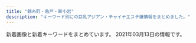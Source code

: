 ```yaml
---
title: "錦糸町・亀戸・新小岩"
description: "キーワード別にの巨乳アジアン・チャイナエステ嬢情報をまとめました。"
---
```


新着画像と新着キーワードをまとめています。
2021年03月13日の情報です。

<DmmAffiliateIns />
<KeywordTable
  shops={
    [
    {
        "station": "JR\u5c0f\u5ca9\u99c5\u5357\u53e3",
        "name": "Angel\u2019s Smile",
        "keywords": {},
        "img_links": [
            "http://www.hu-wa.work/staff/ayumi.jpg",
            "http://www.hu-wa.work/images/news.png",
            "http://www.hu-wa.work/images/staff_t.jpg",
            "http://www.hu-wa.work/images/ta.jpg",
            "http://www.hu-wa.work/images/sys.png",
            "http://www.hu-wa.work/images/2.png",
            "http://www.hu-wa.work/images/tel.jpg",
            "http://www.hu-wa.work/images/int2.png",
            "http://www.hu-wa.work/images/s1.png",
            "http://www.hu-wa.work/img/maya1.jpg",
            "http://www.hu-wa.work/img/miki1.jpg",
            "http://www.hu-wa.work/img/mimi2.jpg",
            "http://www.hu-wa.work/images/7.png",
            "http://www.hu-wa.work/images/4.png",
            "http://www.hu-wa.work/images/int1.png",
            "http://www.hu-wa.work/images/8.png",
            "http://www.hu-wa.work/img/yuna1.jpg",
            "http://www.hu-wa.work/staff/yuna.jpg",
            "http://www.hu-wa.work/img/natu1.jpg",
            "http://www.hu-wa.work/img/mimi1.jpg",
            "http://www.hu-wa.work/images/3.png",
            "http://www.hu-wa.work/images/head.jpg",
            "http://www.hu-wa.work/img/kaori1.jpg",
            "http://www.hu-wa.work/images/6.png",
            "http://www.hu-wa.work/img/ayumi1.jpg",
            "http://www.hu-wa.work/img/natu2.jpg",
            "http://www.hu-wa.work/staff/mimi.jpg",
            "http://www.hu-wa.work/staff/miki.jpg",
            "http://www.hu-wa.work/images/interior_t.jpg",
            "http://www.hu-wa.work/staff/kaori.jpg",
            "http://www.hu-wa.work/staff/natu.jpg",
            "http://www.hu-wa.work/staff/maya.jpg",
            "http://www.hu-wa.work/images/5.png"
        ],
        "url": "http://www.hu-wa.work/"
    },
    {
        "url": "https://doraimon.tyo.cm/",
        "img_links": [
            "https://doraimon.tyo.cm/images/top.jpg",
            "https://doraimon.tyo.cm/images/s_face.jpg",
            "https://doraimon.tyo.cm/images/s_news.jpg",
            "https://doraimon.tyo.cm/photos/sites/32/2021/03/2021031206553637.jpg",
            "https://doraimon.tyo.cm/photos/sites/32/2021/03/202103120651532.jpg",
            "https://doraimon.tyo.cm/photos/sites/32/2021/03/2021030207305994.jpg",
            "https://doraimon.tyo.cm/photos/sites/32/2021/03/2021031206564537.jpg",
            "https://doraimon.tyo.cm/photos/sites/32/2021/03/2021030207304862.jpg",
            "https://doraimon.tyo.cm/photos/sites/32/2021/03/2021030207304993.jpg",
            "https://doraimon.tyo.cm/images/link.jpg",
            "https://doraimon.tyo.cm/images/mobile.jpg",
            "https://doraimon.tyo.cm/images/staff_line.jpg",
            "https://doraimon.tyo.cm/photos/sites/32/2021/03/2021030207310114.jpg"
        ],
        "keywords": {
            "85": 3,
            "83": 1,
            "82": 1,
            "86": 2,
            "D": 7
        },
        "station": "JR\u4e80\u6238\u99c5\u5317\u53e3",
        "name": "\u30c9\u30e9\u3048\u3082\u3093"
    },
    {
        "keywords": {
            "D": 4,
            "84": 2,
            "H": 2,
            "86": 2,
            "85": 4,
            "89": 6,
            "C": 12,
            "98": 2
        },
        "station": "JR\u65b0\u5c0f\u5ca9\u99c5\u5357\u53e3",
        "img_links": [
            "http://www.o-miyabi.com/images/index_18.jpg",
            "http://www.o-miyabi.com/s/images/iphone.png",
            "http://www.o-miyabi.com/s/uploads/07.jpg",
            "http://www.o-miyabi.com/s/image/nav_hotel.png",
            "http://www.o-miyabi.com/images/upload/thumb/301c9a35b11a384f.jpg",
            "http://www.o-miyabi.com/s/images/slider/3.jpg",
            "http://www.o-miyabi.com/s/images/pc.png",
            "http://www.o-miyabi.com/images/index_03.jpg",
            "http://www.o-miyabi.com/s/images/slider/prev.png",
            "http://www.o-miyabi.com/s/images/top_2.jpg",
            "http://www.o-miyabi.com/s/images/t2.jpg",
            "http://www.o-miyabi.com/images/upload/thumb/0981f77ac0a1e07f.jpg",
            "http://www.o-miyabi.com/s/image/nav_topics.png",
            "http://www.o-miyabi.com/s/images/slider/1.jpg",
            "http://www.o-miyabi.com/s/uploads/01.jpg",
            "http://www.o-miyabi.com/s/images/slider/2.jpg",
            "http://www.o-miyabi.com/images/index_19.jpg",
            "http://www.o-miyabi.com/images/upload/thumb/e12bb065f2380463.jpg",
            "http://www.o-miyabi.com/s/images/service_01.png",
            "http://www.o-miyabi.com/images/index_10.jpg",
            "http://www.o-miyabi.com/girl/01.jpg",
            "http://www.o-miyabi.com/images/index_02.jpg",
            "http://www.o-miyabi.com/images/info.jpg",
            "http://www.o-miyabi.com/images/rec.jpg",
            "http://www.o-miyabi.com/s/images/service_03.png",
            "http://www.o-miyabi.com/images/index_05.jpg",
            "http://www.o-miyabi.com/images/index_16.jpg",
            "http://www.o-miyabi.com/images/upload/thumb/db15ea2226867103.jpg",
            "http://www.o-miyabi.com/images/index_09.jpg",
            "http://www.o-miyabi.com/images/index_07.jpg",
            "http://www.o-miyabi.com/images/upload/thumb/6fceb6aef71115ac.jpg",
            "http://www.o-miyabi.com/s/images/service_07.png",
            "http://www.o-miyabi.com/s/images/t1.jpg",
            "http://www.o-miyabi.com/images/index_04.jpg",
            "http://www.o-miyabi.com/s/uploads/06.jpg",
            "http://www.o-miyabi.com/s/uploads/04.jpg",
            "http://www.o-miyabi.com/s/image/nav_manga.png",
            "http://www.o-miyabi.com/images/staff_09.jpg",
            "http://www.o-miyabi.com/images/index_06.jpg",
            "http://www.o-miyabi.com/images/index_14.jpg",
            "http://www.o-miyabi.com/s/images/slider/next.png",
            "http://www.o-miyabi.com/s/images/t3.jpg",
            "http://www.o-miyabi.com/s/uploads/03.jpg",
            "http://www.o-miyabi.com/images/upload/thumb/72ffa1fb925d394b.jpg",
            "http://www.o-miyabi.com/images/index_13.jpg",
            "http://www.o-miyabi.com/images/upload/thumb/57af63e7ff71466b.jpg",
            "http://www.o-miyabi.com/s/image/nav_sys.png",
            "http://www.o-miyabi.com/images/upload/thumb/1a8371be7358f1df.jpg",
            "http://www.o-miyabi.com/images/info_02.jpg",
            "http://www.o-miyabi.com/images/info_09.jpg",
            "http://www.o-miyabi.com/images/upload/thumb/7713de024ddc43e7.jpg",
            "http://www.o-miyabi.com/s/images/okubokomachi.jpg",
            "http://www.o-miyabi.com/s/image/nav_top.png",
            "http://www.o-miyabi.com/s/uploads/08.jpg",
            "http://www.o-miyabi.com/images/rec_09.jpg",
            "http://www.o-miyabi.com/images/upload/thumb/0dc07af1006255fa.jpg",
            "http://www.o-miyabi.com/s/uploads/02.jpg",
            "http://www.o-miyabi.com/s/images/tel.png",
            "http://www.o-miyabi.com/images/index_01.jpg",
            "http://www.o-miyabi.com/images/upload/thumb/51d074f8f9cdb905.jpg",
            "http://www.o-miyabi.com/images/upload/thumb/928147996b3538a2.jpg",
            "http://www.o-miyabi.com/images/upload/thumb/6d7987cae648e809.jpg",
            "http://www.o-miyabi.com/s/image/nav_cast.png",
            "http://www.o-miyabi.com/images/movie_09.jpg",
            "http://www.o-miyabi.com/images/upload/thumb/04d21d82d11bc049.jpg"
        ],
        "url": "http://www.o-miyabi.com/",
        "name": "\u96c5\u82b3"
    },
    {
        "station": "JR\u9326\u7cf8\u753a\u99c5\u5317\u53e3",
        "keywords": {
            "C": 7
        },
        "img_links": [
            "http://kinshicho-es.xyz/images/g5.jpg",
            "http://kinshicho-es.xyz/images/r1.jpg",
            "http://kinshicho-es.xyz/images/news-tit1.jpg",
            "http://kinshicho-es.xyz/images/r3.jpg",
            "http://kinshicho-es.xyz/images/g0.jpg",
            "http://kinshicho-es.xyz/images/b1.jpg",
            "http://kinshicho-es.xyz/images/r2.jpg",
            "http://kinshicho-es.xyz/images/g2.jpg",
            "http://kinshicho-es.xyz/images/left1_2_02.jpg",
            "http://kinshicho-es.xyz/images/kanban.jpg",
            "http://kinshicho-es.xyz/images/g3.jpg",
            "http://kinshicho-es.xyz/images/b2.jpg",
            "http://kinshicho-es.xyz/images/g41.jpg",
            "http://kinshicho-es.xyz/images/r4.jpg",
            "http://kinshicho-es.xyz/images/top1.jpg",
            "http://kinshicho-es.xyz/images/top.jpg"
        ],
        "name": "\u30b9\u30c1\u30e5\u30ef\u306e\u30b9\u30de\u30a4\u30eb",
        "url": "http://kinshicho-es.xyz/"
    },
    {
        "station": "JR\u65b0\u5c0f\u5ca9\u99c5\u5357\u53e3",
        "url": "http://www.himawari-shinkoiwa.com/",
        "img_links": [
            "http://www.himawari-shinkoiwa.com/img/ttl_move.png",
            "http://www.himawari-shinkoiwa.com/images/slider/3.jpg",
            "http://www.himawari-shinkoiwa.com/img/goback.jpg",
            "http://www.himawari-shinkoiwa.com/img/ttl_news.png",
            "http://www.himawari-shinkoiwa.com/files/002.jpg",
            "http://www.himawari-shinkoiwa.com/images/slider/1.jpg",
            "http://www.himawari-shinkoiwa.com/img/btn_side_mobile.jpg",
            "http://www.himawari-shinkoiwa.com/files/001-02.jpg",
            "http://www.himawari-shinkoiwa.com/img/tel.png",
            "http://www.himawari-shinkoiwa.com/files/001.jpg",
            "http://www.himawari-shinkoiwa.com/img/move.jpg",
            "http://www.himawari-shinkoiwa.com/files/002-02.jpg",
            "http://www.himawari-shinkoiwa.com/files/003-02.jpg",
            "http://www.himawari-shinkoiwa.com/images/slider/2.jpg",
            "http://www.himawari-shinkoiwa.com/files/003.jpg",
            "http://www.himawari-shinkoiwa.com/images/line.png",
            "http://www.himawari-shinkoiwa.com/img/pickup.jpg",
            "http://www.himawari-shinkoiwa.com/img/btn_blog.png",
            "http://www.himawari-shinkoiwa.com/img/ttl_info.png"
        ],
        "name": "\u3072\u307e\u308f\u308a",
        "keywords": {
            "E": 2,
            "87": 4,
            "D": 4,
            "86": 2,
            "C": 11
        }
    },
    {
        "url": "http://nanaesute.pw/",
        "station": "JR\u9326\u7cf8\u753a\u99c5",
        "keywords": {
            "C": 7
        },
        "name": "\u306a\u306a",
        "img_links": [
            "http://nanaesute.pw/images/flash1.jpg",
            "http://nanaesute.pw/images/top.png",
            "http://nanaesute.pw/images/flash.jpg",
            "http://nanaesute.pw/images/g3.jpg",
            "http://nanaesute.pw/images/g1.jpg",
            "http://nanaesute.pw/images/top_bn2.jpg",
            "http://nanaesute.pw/images/side3.png",
            "http://nanaesute.pw/images/top_bn1.jpg"
        ]
    },
    {
        "name": "\u68ee",
        "station": "JR\u65b0\u5c0f\u5ca9\u99c5\u5317\u53e3",
        "url": "http://mori.me-es.com/",
        "img_links": [
            "http://mori.me-es.com/images/index_28.jpg",
            "http://mori.me-es.com/images/index_21.jpg",
            "http://mori.me-es.com/images/index_19.jpg",
            "http://mori.me-es.com/images/index_20.jpg",
            "http://mori.me-es.com/images/info.jpg",
            "http://mori.me-es.com/images/rec.jpg",
            "http://mori.me-es.com/girls/02.jpg",
            "http://mori.me-es.com/images/index_02.jpg",
            "http://mori.me-es.com/girls/08a.jpg",
            "http://mori.me-es.com/images/rec_15.jpg",
            "http://mori.me-es.com/images/info_15.jpg",
            "http://mori.me-es.com/images/index_16.jpg",
            "http://mori.me-es.com/images/sub_28.jpg",
            "http://mori.me-es.com/girls/08.jpg",
            "http://mori.me-es.com/girls/06.jpg",
            "http://mori.me-es.com/images/index_01.jpg",
            "http://mori.me-es.com/images/index_18.jpg",
            "http://mori.me-es.com/girls/04a.jpg",
            "http://mori.me-es.com/girls/04.jpg",
            "http://mori.me-es.com/images/index_24.jpg",
            "http://mori.me-es.com/images/index_10.jpg",
            "http://mori.me-es.com/images/index_26.jpg",
            "http://mori.me-es.com/girls/07.jpg",
            "http://mori.me-es.com/images/index_12.jpg",
            "http://mori.me-es.com/girls/00.jpg",
            "http://mori.me-es.com/images/index_25.jpg",
            "http://mori.me-es.com/images/index_05.jpg",
            "http://mori.me-es.com/images/index_08.jpg",
            "http://mori.me-es.com/images/index_30.jpg",
            "http://mori.me-es.com/images/index_06.jpg",
            "http://mori.me-es.com/images/index_13.jpg",
            "http://mori.me-es.com/images/staff_15.jpg",
            "http://mori.me-es.com/girls/05.jpg",
            "http://mori.me-es.com/images/index_17.jpg",
            "http://mori.me-es.com/girls/03.jpg",
            "http://mori.me-es.com/images/index_09.jpg",
            "http://mori.me-es.com/images/index_03.jpg",
            "http://mori.me-es.com/images/index_29.jpg",
            "http://mori.me-es.com/images/index_07.jpg",
            "http://mori.me-es.com/images/index_15.jpg",
            "http://mori.me-es.com/images/index_22.jpg",
            "http://mori.me-es.com/images/index_04.jpg",
            "http://mori.me-es.com/girls/01.jpg",
            "http://mori.me-es.com/images/index_27.jpg"
        ],
        "keywords": {
            "85": 3,
            "90": 1,
            "86": 3,
            "87": 1,
            "C": 7,
            "88": 1
        }
    },
    {
        "station": "JR\u9326\u7cf8\u753a\u5357\u53e3",
        "keywords": {
            "C": 22
        },
        "url": "http://harunohana.jpest.net/",
        "img_links": [
            "http://harunohana.jpest.net/uploads//sites/38/elementor/thumbs/g4-p3mbec1gp2hjuwwbjw36y43rzgwycta8xnrv7ujz68.jpg",
            "http://harunohana.jpest.net/uploads//sites/38/2021/02/mobile.jpg",
            "http://harunohana.jpest.net/uploads//sites/38/elementor/thumbs/c3-p3a4c1sf6l483iry9r6rlk4mpn8la6sbxgemvolfd4.jpg",
            "http://harunohana.jpest.net/uploads//sites/38/2021/02/c6.jpg",
            "http://harunohana.jpest.net/uploads//sites/38/2021/02/c1.jpg",
            "http://harunohana.jpest.net/uploads//sites/38/2021/02/staff-tit.png",
            "http://harunohana.jpest.net/uploads//sites/38/elementor/thumbs/g3-p3mbdh0sfjb37s5dl0oi5txkdr5uasv3te8udptyvk.jpg",
            "http://harunohana.jpest.net/uploads//sites/38/2021/02/info-tit.png",
            "http://harunohana.jpest.net/uploads//sites/38/2021/03/g3.jpg",
            "http://harunohana.jpest.net/uploads//sites/38/2021/02/top-3.png",
            "http://harunohana.jpest.net/uploads//sites/38/2021/02/mobile-tit.png",
            "http://harunohana.jpest.net/uploads//sites/38/2021/02/c3.jpg",
            "http://harunohana.jpest.net/uploads//sites/38/2021/02/c4.jpg",
            "http://harunohana.jpest.net/uploads//sites/38/elementor/thumbs/c5-p3a4c3o3k96sqqp7ys00qjnjwezbpkzslpplu8in0o.jpg",
            "http://harunohana.jpest.net/uploads//sites/38/2021/02/c2.jpg",
            "http://harunohana.jpest.net/uploads//sites/38/2021/02/tel_staff.png",
            "http://harunohana.jpest.net/uploads//sites/38/2021/02/tel_top.png",
            "http://harunohana.jpest.net/uploads//sites/38/2021/03/1.jpg",
            "http://harunohana.jpest.net/uploads//sites/38/2021/02/tel_info.png",
            "http://harunohana.jpest.net/uploads//sites/38/elementor/thumbs/g2-p3mbcgd30zwwmzmmj2u1yl6l7q6iyltkocswnxcbm8.jpg",
            "http://harunohana.jpest.net/uploads//sites/38/elementor/thumbs/c2-p3a4by12f8z2t2xevpk9bl2sc3r4fedekxsoykr020.jpg",
            "http://harunohana.jpest.net/uploads//sites/38/2021/03/g1.jpg",
            "http://harunohana.jpest.net/uploads//sites/38/2021/02/tel_pickup.png",
            "http://harunohana.jpest.net/uploads//sites/38/2021/02/news-tit.png",
            "http://harunohana.jpest.net/uploads//sites/38/2021/02/ditiao-1.png",
            "http://harunohana.jpest.net/uploads//sites/38/2021/02/xian.jpg",
            "http://harunohana.jpest.net/uploads//sites/38/2021/02/c5.jpg",
            "http://harunohana.jpest.net/uploads//sites/38/2021/03/g2.jpg",
            "http://harunohana.jpest.net/uploads//sites/38/elementor/thumbs/g1-p3mbbo5xbyuayorl3qn8vsare61ijopmkh8c9mi4sw.jpg",
            "http://harunohana.jpest.net/uploads//sites/38/elementor/thumbs/c1-p3a4bw5e1kwi5v056or06ljv5c0e005xwohq00tseg.jpg",
            "http://harunohana.jpest.net/uploads//sites/38/2021/02/pick-tit.png"
        ],
        "name": "\u6625\u306e\u82b1"
    },
    {
        "url": "http://yousei.xyz/",
        "keywords": {},
        "name": "Remoon",
        "station": "JR\u4e80\u6238\u99c5\u6771\u53e3",
        "img_links": [
            "http://yousei.xyz/images/r2.jpg",
            "http://yousei.xyz/images/r4.jpg",
            "http://yousei.xyz/images/top.png",
            "http://yousei.xyz/images/g1.jpg",
            "http://yousei.xyz/images/g6.jpg",
            "http://yousei.xyz/images/r1.jpg",
            "http://yousei.xyz/images/mob.png",
            "http://yousei.xyz/images/g4.jpg",
            "http://yousei.xyz/images/g2.jpg",
            "http://yousei.xyz/images/r3.jpg",
            "http://yousei.xyz/images/mobile.jpg",
            "http://yousei.xyz/images/g5.jpg",
            "http://yousei.xyz/images/g3.jpg",
            "http://yousei.xyz/images/recuit.jpg"
        ]
    },
    {
        "keywords": {},
        "station": "JR\u9326\u7cf8\u753a\u99c5\u5357\u53e3",
        "url": "http://www.es-raku.link/",
        "img_links": [
            "http://www.es-raku.link/images/int1.png",
            "http://www.es-raku.link/staff/riri.jpg",
            "http://www.es-raku.link/img/kaori1.jpg",
            "http://www.es-raku.link/staff/ayaka.jpg",
            "http://www.es-raku.link/images/9.jpg",
            "http://www.es-raku.link/images/mobile.jpg",
            "http://www.es-raku.link/images/r1.jpg",
            "http://www.es-raku.link/staff/kaori.jpg",
            "http://www.es-raku.link/images/interior_t.png",
            "http://www.es-raku.link/images/2.jpg",
            "http://www.es-raku.link/images/7.jpg",
            "http://www.es-raku.link/images/tel.jpg",
            "http://www.es-raku.link/img/riri1.jpg",
            "http://www.es-raku.link/images/r2.jpg",
            "http://www.es-raku.link/images/int2.png",
            "http://www.es-raku.link/staff/lucky.jpg",
            "http://www.es-raku.link/img/yuki1.jpg",
            "http://www.es-raku.link/img/lucky1.jpg",
            "http://www.es-raku.link/staff/yuki.jpg",
            "http://www.es-raku.link/images/sys1.jpg",
            "http://www.es-raku.link/img/ayaka1.jpg",
            "http://www.es-raku.link/images/head.png",
            "http://www.es-raku.link/images/line.png",
            "http://www.es-raku.link/images/menu/interior.png",
            "http://www.es-raku.link/images/1.jpg",
            "http://www.es-raku.link/staff/ruru.jpg",
            "http://www.es-raku.link/img/mai1.jpg",
            "http://www.es-raku.link/images/list.jpg",
            "http://www.es-raku.link/images/3.jpg",
            "http://www.es-raku.link/images/8.jpg",
            "http://www.es-raku.link/staff/mai.jpg",
            "http://www.es-raku.link/images/6.jpg",
            "http://www.es-raku.link/images/menu/top.png",
            "http://www.es-raku.link/img/ruru1.jpg",
            "http://www.es-raku.link/images/rtel.jpg",
            "http://www.es-raku.link/images/menu/staff.png",
            "http://www.es-raku.link/images/staff_t.png",
            "http://www.es-raku.link/images/news.jpg"
        ],
        "name": "Lucky\uff5e\u30e9\u30c3\u30ad\u30fc\uff5e"
    },
    {
        "keywords": {
            "\u30bb\u30af\u30b7\u30fc": 2
        },
        "img_links": [
            "https://iyashinoizumi.com/wp-content/uploads/9B89E764-B754-425D-A9AC-BB5566FA6AC4-270x300.jpeg",
            "https://iyashinoizumi.com/wp-content/uploads/5AA02D30-2C43-42C1-BE02-48E5A5C27E91-226x300.jpeg",
            "https://iyashinoizumi.com/wp-content/uploads/0731EF09-7405-4B36-8468-B17A307EB894-e1579436226478.jpeg",
            "https://iyashinoizumi.com/wp-content/uploads/0731EF09-7405-4B36-8468-B17A307EB894.jpeg",
            "https://iyashinoizumi.com/wp-content/uploads/7208DC4D-6E47-49CE-B1C0-3607E54E114B-210x300.jpeg",
            "https://iyashinoizumi.com/wp-content/uploads/rin.jpg",
            "https://iyashinoizumi.com/wp-content/uploads/0731EF09-7405-4B36-8468-B17A307EB894-197x300.jpeg",
            "https://iyashinoizumi.com/wp-content/uploads/7208DC4D-6E47-49CE-B1C0-3607E54E114B.jpeg",
            "https://iyashinoizumi.com/wp-content/uploads/2019/06/50CD669B-0FFA-4734-B898-EB3D53E95C21.jpeg",
            "https://iyashinoizumi.com/wp-content/uploads/2019/06/5293C707-270F-4802-8168-1493DA07DDAE.jpeg",
            "https://iyashinoizumi.com/wp-content/uploads/2019/06/momoko1.jpg",
            "https://iyashinoizumi.com/wp-content/uploads/2019/06/43D6BE9C-43F6-45C2-95E5-E775CE725D67.jpeg",
            "https://iyashinoizumi.com/wp-content/uploads/hiruwari.png",
            "https://iyashinoizumi.com/wp-content/uploads/2019/06/2DD3549C-F937-441D-B0E3-E26520ACFABD-e1559410733851.jpeg",
            "https://iyashinoizumi.com/wp-content/uploads/2019/06/001.jpg",
            "https://iyashinoizumi.com/wp-content/uploads/5AA02D30-2C43-42C1-BE02-48E5A5C27E91.jpeg",
            "https://iyashinoizumi.com/wp-content/uploads/9B89E764-B754-425D-A9AC-BB5566FA6AC4.jpeg"
        ],
        "name": "\u7652\u3057\u306e\u6cc9",
        "station": "JR\u9326\u7cf8\u753a\u99c5\u5317\u53e3",
        "url": "https://iyashinoizumi.com/"
    },
    {
        "name": "\u3042\u3044\u3053",
        "keywords": {
            "D": 3,
            "86": 3
        },
        "station": "JR\u5c0f\u5ca9\u99c5",
        "img_links": [
            "http://www.aierwtbn.xyz/picture/top.png",
            "http://www.aierwtbn.xyz/picture/end.png",
            "http://www.aierwtbn.xyz/uploads/210223/1-210223145KR53.jpg",
            "http://www.aierwtbn.xyz/picture/r2.jpg",
            "http://www.aierwtbn.xyz/picture/bj2.jpg",
            "http://www.aierwtbn.xyz/picture/r3.jpg",
            "http://www.aierwtbn.xyz/uploads/210223/1-210223145H63H.jpg",
            "http://www.aierwtbn.xyz/picture/r1.jpg",
            "http://www.aierwtbn.xyz/uploads/210223/1-210223145F5H5.jpg",
            "http://www.aierwtbn.xyz/picture/pick.png",
            "http://www.aierwtbn.xyz/picture/news.png",
            "http://www.aierwtbn.xyz/uploads/210223/1-210223145K0W7.jpg",
            "http://www.aierwtbn.xyz/picture/s_staff.jpg",
            "http://www.aierwtbn.xyz/picture/r5.jpg",
            "http://www.aierwtbn.xyz/uploads/210223/1-210223145I5F4.jpg",
            "http://www.aierwtbn.xyz/picture/face.png",
            "http://www.aierwtbn.xyz/picture/r4.jpg",
            "http://www.aierwtbn.xyz/uploads/210223/1-210223145G3595.jpg"
        ],
        "url": "http://www.aierwtbn.xyz/"
    },
    {
        "station": "JR\u5c0f\u5ca9\u99c5\u5357\u53e3",
        "name": "\u308a\u308a",
        "keywords": {
            "D": 3,
            "C": 1,
            "85": 2
        },
        "img_links": [
            "http://iyasi-heal.com/js/sliderLine/slide_prev.png",
            "http://iyasi-heal.com/staffPhoto/s20190815113117.jpg",
            "http://iyasi-heal.com/staffPhoto/b20200909152230.jpg",
            "http://iyasi-heal.com/staffPhoto/b20190815113117.jpg",
            "http://iyasi-heal.com/images/gallery1.png",
            "http://iyasi-heal.com/staffPhoto/b20210312220248.jpg",
            "http://iyasi-heal.com/staffPhoto/s20200606151247.jpg",
            "http://iyasi-heal.com/js/sliderLine/slide_next.png",
            "http://iyasi-heal.com/images/mobile.jpg",
            "http://iyasi-heal.com/staffPhoto/s20210312220248.jpg",
            "http://iyasi-heal.com/staffPhoto/s20200606151251.jpg",
            "http://iyasi-heal.com/staffPhoto/s20191114093407.jpg",
            "http://iyasi-heal.com/images/slider1/03.jpg",
            "http://iyasi-heal.com/staffPhoto/s20200606151240.jpg",
            "http://iyasi-heal.com/images/slider1/01.jpg",
            "http://iyasi-heal.com/staffPhoto/b20191114093407.jpg",
            "http://iyasi-heal.com/images/returnBtn.png",
            "http://iyasi-heal.com/staffPhoto/b20200606151240.jpg",
            "http://iyasi-heal.com/staffPhoto/s20200909152230.jpg",
            "http://iyasi-heal.com/staffPhoto/b20190815113058.jpg",
            "http://iyasi-heal.com/images/slider1/02.jpg",
            "http://iyasi-heal.com/staffPhoto/s20190815113058.jpg"
        ],
        "url": "http://iyasi-heal.com/"
    },
    {
        "url": "http://cherry-esthe.com/",
        "keywords": {},
        "station": "JR\u9326\u7cf8\u753a\u99c5\u5357\u53e3",
        "name": "Cherry",
        "img_links": [
            "http://dccompanyqoo10.cafe24.com/tiffany/images/top/store_bg.png",
            "http://dccompanyqoo10.cafe24.com/tiffany/images/common/header.png",
            "http://dccompanyqoo10.cafe24.com/tiffany/images/store/store.png"
        ]
    },
    {
        "station": "JR\u65b0\u5c0f\u5ca9\u99c5\u5357\u53e3",
        "keywords": {},
        "name": "\u30a8\u30eb\u30b0\u30e9\u30f3\u30c7-elgrande-",
        "url": "http://el-grande.asia/",
        "img_links": [
            "http://el-grande.asia/img/cast/baby-01.jpg",
            "http://el-grande.asia/img/btn_top.png",
            "http://el-grande.asia/img/cast/haru-01.jpg",
            "http://el-grande.asia/img/interior/lobby-1.jpg",
            "http://el-grande.asia/img/cast/mai-04.jpg",
            "http://el-grande.asia/img/cast/lucy-01.jpg",
            "http://el-grande.asia/img/btn_twitter.png",
            "http://el-grande.asia/img/cast/belu-04.jpg",
            "http://el-grande.asia/img/cast/ringo-01.jpg",
            "http://el-grande.asia/img/interior/corridor-1.jpg",
            "http://el-grande.asia/img/cast/mei-01.jpg",
            "http://el-grande.asia/img/cast/haru-03.jpg",
            "http://el-grande.asia/img/interior/shower-4.jpg",
            "http://el-grande.asia/img/cast/hana-03.jpg",
            "http://el-grande.asia/img/cast/baby-02.jpg",
            "http://el-grande.asia/img/cast/sara-08.jpg",
            "http://el-grande.asia/img/cast/rey-04.jpg",
            "http://el-grande.asia/img/cast/ringo-02.jpg",
            "http://el-grande.asia/img/cast/hana-01.jpg",
            "http://el-grande.asia/img/cast/ringo-03.jpg",
            "http://el-grande.asia/img/btn_interior.png",
            "http://el-grande.asia/img/cast/misa-04.jpg",
            "http://el-grande.asia/img/cast/haru-04.jpg",
            "http://el-grande.asia/img/cast/misa-01.jpg",
            "http://el-grande.asia/img/cast/aki-02.jpg",
            "http://el-grande.asia/img/cast/belu-02.jpg",
            "http://el-grande.asia/img/cast/lucy-03.jpg",
            "http://el-grande.asia/img/cast/belu-03.jpg",
            "http://el-grande.asia/img/cast/ringo-04.jpg",
            "http://el-grande.asia/img/cast/hana-04.jpg",
            "http://el-grande.asia/img/cast/rey-01.jpg",
            "http://el-grande.asia/img/cast/aki-03.jpg",
            "http://el-grande.asia/img/cast/mei-02.jpg",
            "http://el-grande.asia/img/cast/mei-04.jpg",
            "http://el-grande.asia/img/cast/aki-01.jpg",
            "http://el-grande.asia/img/cast/lucy-02.jpg",
            "http://el-grande.asia/img/cast/mai-03.jpg",
            "http://el-grande.asia/img/cast/baby-03.jpg",
            "http://el-grande.asia/img/cast/sara-05.jpg",
            "http://el-grande.asia/img/cast/sara-06.jpg",
            "http://el-grande.asia/img/cast/hana-02.jpg",
            "http://el-grande.asia/img/cast/haru-02.jpg",
            "http://el-grande.asia/img/cast/rey-02.jpg",
            "http://el-grande.asia/img/cast/mei-03.jpg",
            "http://el-grande.asia/img/cast/belu-01.jpg",
            "http://el-grande.asia/img/cast/lucy-04.jpg",
            "http://el-grande.asia/img/btn_cast.png",
            "http://el-grande.asia/img/dagger.png",
            "http://el-grande.asia/img/cast/mai-01.jpg",
            "http://el-grande.asia/img/cast/baby-04.jpg",
            "http://el-grande.asia/img/cast/aki-04.jpg"
        ]
    },
    {
        "img_links": [
            "http://shizuku2009.com/staff/3/1.jpg",
            "http://shizuku2009.com/images/index_20.jpg",
            "http://shizuku2009.com/images/index_05.jpg",
            "http://shizuku2009.com/images/index_02.jpg",
            "http://shizuku2009.com/images/index_07.jpg",
            "http://shizuku2009.com/images/index_19.jpg",
            "http://shizuku2009.com/staff/4/1.jpg",
            "http://shizuku2009.com/images/index_10.jpg",
            "http://shizuku2009.com/images/staff_12.jpg",
            "http://shizuku2009.com/staff/2/1.jpg",
            "http://shizuku2009.com/images/index_17.jpg",
            "http://shizuku2009.com/images/index_08.jpg",
            "http://shizuku2009.com/images/index_06.jpg",
            "http://shizuku2009.com/images/staff_15.jpg",
            "http://shizuku2009.com/images/index_13.jpg",
            "http://shizuku2009.com/images/service_13.jpg",
            "http://shizuku2009.com/images/index_09.jpg",
            "http://shizuku2009.com/images/index_14.jpg",
            "http://shizuku2009.com/staff/1/1.jpg",
            "http://shizuku2009.com/images/index_15.jpg",
            "http://shizuku2009.com/staff/5/1.jpg",
            "http://shizuku2009.com/images/index_04.jpg",
            "http://shizuku2009.com/staff/6/1.jpg"
        ],
        "keywords": {},
        "name": "\u79cb",
        "station": "\u9752\u7825\u99c5A2\u51fa\u53e3",
        "url": "http://shizuku2009.com/"
    },
    {
        "img_links": [
            "http://www.awawa-es.info/p/1.jpg",
            "http://www.awawa-es.info/img/i2.jpg",
            "http://www.awawa-es.info/img/h2.png",
            "http://www.awawa-es.info/img/s1.jpg",
            "http://www.awawa-es.info/img/tmp.jpg",
            "http://www.awawa-es.info/img/images/sys_05.png",
            "http://www.awawa-es.info/img/images/sys_06.png",
            "http://www.awawa-es.info/img/h1.png",
            "http://www.awawa-es.info/img/rm.jpg",
            "http://www.awawa-es.info/img/hsys.png",
            "http://www.awawa-es.info/p/3.jpg",
            "http://www.awawa-es.info/photo/home/4051599894438.jpg",
            "http://www.awawa-es.info/p/2.jpg",
            "http://www.awawa-es.info/img/images/sys_01.png",
            "http://www.awawa-es.info/img/hstaff.png",
            "http://www.awawa-es.info/img/s2.jpg",
            "http://www.awawa-es.info/img/i1.jpg",
            "http://www.awawa-es.info/img/return.png",
            "http://www.awawa-es.info/img/images/sys_03.png",
            "http://www.awawa-es.info/img/bottom.jpg",
            "http://www.awawa-es.info/img/images/sys_04.png",
            "http://www.awawa-es.info/img/hjob.png",
            "http://www.awawa-es.info/photo/home/3281580956380.jpg",
            "http://www.awawa-es.info/img/images/sys_02.png",
            "http://www.awawa-es.info/photo/202009/15998944321424280736.jpeg",
            "http://www.awawa-es.info/p/aa.jpg",
            "http://www.awawa-es.info/img/h3.png",
            "http://www.awawa-es.info/img/sd.png",
            "http://www.awawa-es.info/img/hinfo.png",
            "http://www.awawa-es.info/p/4.jpg",
            "http://www.awawa-es.info/p/cc.jpg",
            "http://www.awawa-es.info/p/bb.jpg",
            "http://www.awawa-es.info/photo/202002/1580956374749618033.jpg",
            "http://www.awawa-es.info/photo/202009/15998945321509738889.jpeg",
            "http://www.awawa-es.info/img/acc.png"
        ],
        "keywords": {
            "89": 2,
            "85": 2,
            "D": 2
        },
        "station": "JR\u9326\u7cf8\u753a\u99c5\u5357\u53e3",
        "name": "\u3042\u308f\u308f",
        "url": "http://www.awawa-es.info/"
    },
    {
        "name": "\u685c\u82b1",
        "keywords": {
            "D": 24,
            "86": 12,
            "C": 18,
            "85": 12,
            "83": 6
        },
        "url": "http://yukinosakura.tyo.cm/",
        "img_links": [
            "http://yukinosakura.tyo.cm/images/top.jpg",
            "http://yukinosakura.tyo.cm/images/mobile.jpg",
            "http://yukinosakura.tyo.cm/images/room4.jpg",
            "http://yukinosakura.a2.webnavi.work/upload/sites/72/2020/04/2020040708052434.jpg",
            "http://yukinosakura.a2.webnavi.work/upload/sites/72/2020/04/2020040708052353.jpg",
            "http://yukinosakura.tyo.cm/images/s_news.jpg",
            "http://yukinosakura.tyo.cm/images/room1.jpg",
            "http://yukinosakura.a2.webnavi.work/upload/sites/72/2020/04/2020040708052241.jpg",
            "http://yukinosakura.tyo.cm/images/room2.jpg",
            "http://yukinosakura.a2.webnavi.work/upload/sites/72/2020/04/2020040708052118.jpg",
            "http://yukinosakura.tyo.cm/images/s_staff.jpg",
            "http://yukinosakura.a2.webnavi.work/upload/sites/72/2020/04/2020040708052456.jpg",
            "http://yukinosakura.tyo.cm/images/room3.jpg",
            "http://yukinosakura.tyo.cm/images/s_shedule.jpg"
        ],
        "station": "JR\u4e80\u6238\u99c5\u5317\u53e3"
    },
    {
        "url": "http://iyasimori.jpest.net/",
        "img_links": [
            "http://iyasimori.jpest.net/uploads//sites/37/2021/01/news01.png",
            "http://iyasimori.jpest.net/uploads//sites/37/2021/01/tite-staff.jpg",
            "http://iyasimori.jpest.net/uploads//sites/37/2021/01/r5.jpg",
            "http://iyasimori.jpest.net/uploads//sites/37/2021/01/g1-3.jpg",
            "http://iyasimori.jpest.net/uploads//sites/37/2021/01/g4.jpg",
            "http://iyasimori.jpest.net/uploads//sites/37/2021/01/g1-3-150x150.jpg",
            "http://iyasimori.jpest.net/uploads//sites/37/2021/01/g3-2-150x150.jpg",
            "http://iyasimori.jpest.net/uploads//sites/37/2021/01/bj_03.jpg",
            "http://iyasimori.jpest.net/uploads//sites/37/2021/01/g2-2.jpg",
            "http://iyasimori.jpest.net/uploads//sites/37/2021/01/g5-150x150.jpg",
            "http://iyasimori.jpest.net/uploads//sites/37/2021/01/a.jpg",
            "http://iyasimori.jpest.net/uploads//sites/37/2021/01/g4-150x150.jpg",
            "http://iyasimori.jpest.net/uploads//sites/37/2021/01/g3-2.jpg",
            "http://iyasimori.jpest.net/uploads//sites/37/2021/01/top.jpg",
            "http://iyasimori.jpest.net/uploads//sites/37/2021/01/a2.jpg",
            "http://iyasimori.jpest.net/uploads//sites/37/2021/01/mobile.png",
            "http://iyasimori.jpest.net/uploads//sites/37/2021/01/r6.jpg",
            "http://iyasimori.jpest.net/uploads//sites/37/2021/01/r4-1.jpg",
            "http://iyasimori.jpest.net/uploads//sites/37/2021/01/g5.jpg",
            "http://iyasimori.jpest.net/uploads//sites/37/2021/01/r3-1.jpg",
            "http://iyasimori.jpest.net/uploads//sites/37/2021/01/g2-2-150x150.jpg",
            "http://iyasimori.jpest.net/uploads//sites/37/2021/01/news03.png"
        ],
        "name": "\u7652\u3057\u306e\u68ee",
        "station": "\u9752\u7825\u99c5",
        "keywords": {}
    },
    {
        "station": "JR\u9326\u7cf8\u753a\u99c5\u5317\u53e3",
        "url": "http://k-yorocobi.com/",
        "name": "\u3088\u308d\u3053\u3073",
        "keywords": {},
        "img_links": [
            "http://k-yorocobi.com/staff/s-rina.jpg",
            "http://k-yorocobi.com/staff/s-yuyu.jpg",
            "http://k-yorocobi.com/images/b-awaawa.png",
            "http://k-yorocobi.com/images/bar-news.png",
            "http://k-yorocobi.com/images/footer.png",
            "http://k-yorocobi.com/staff/s-tika.jpg",
            "http://k-yorocobi.com/images/bar-staff.png",
            "http://k-yorocobi.com/images/bill.jpg",
            "http://k-yorocobi.com/images/b-mobile.png",
            "http://k-yorocobi.com/images/bar-interior.png",
            "http://k-yorocobi.com/pic/pic1.jpg",
            "http://k-yorocobi.com/images/bar-pickup.png",
            "http://k-yorocobi.com/pic/pic2.jpg",
            "http://k-yorocobi.com/pic/pic4.jpg",
            "http://k-yorocobi.com/pic/pic3.jpg",
            "http://k-yorocobi.com/staff/s-emi.jpg",
            "http://k-yorocobi.com/images/bar-cam.png",
            "http://k-yorocobi.com/images/b-tel.png",
            "http://k-yorocobi.com/images/c-top.png",
            "http://k-yorocobi.com/images/b-movie.png",
            "http://k-yorocobi.com/images/c-staff.png",
            "http://k-yorocobi.com/images/c-interior.png"
        ]
    },
    {
        "url": "http://biwert.xyz/",
        "keywords": {
            "G": 9,
            "E": 18
        },
        "name": "\u4e00\u6642",
        "station": "JR\u5c0f\u5ca9\u99c5\u5317\u53e3",
        "img_links": [
            "http://biwert.xyz/templets/default/picture/rec1.png",
            "http://biwert.xyz/uploads/201003/1-2010031G415110.jpg",
            "http://biwert.xyz/templets/default/picture/news.jpg",
            "http://biwert.xyz/uploads/allimg/180620/1-1P620101640O8.png",
            "http://biwert.xyz/uploads/201003/1-2010031G432629.jpg",
            "http://biwert.xyz/uploads/allimg/180620/1-1P6201013133b.jpg",
            "http://biwert.xyz/uploads/201007/1-20100G4464b26.jpg",
            "http://biwert.xyz/uploads/180620/1-1P620101629244.png",
            "http://biwert.xyz/templets/default/picture/head.jpg",
            "http://biwert.xyz/uploads/201006/1-2010061A941445.jpg",
            "http://biwert.xyz/uploads/180620/1-1P62010193X63.jpg",
            "http://biwert.xyz/uploads/201006/1-2010061F032C0.jpg",
            "http://biwert.xyz/uploads/201003/1-2010031G3421X.jpg",
            "http://biwert.xyz/uploads/201109/1-201109141105216.jpg",
            "http://biwert.xyz/uploads/180620/1-1P62010154K00.png",
            "http://biwert.xyz/images/1-1P621101232H4.png",
            "http://biwert.xyz/templets/default/picture/interior_t.jpg",
            "http://biwert.xyz/templets/default/picture/staff_t.jpg",
            "http://biwert.xyz/uploads/201003/1-2010031G35C32.jpg"
        ]
    },
    {
        "name": "Aria\uff5e\u30a2\u30ea\u30a2\uff5e",
        "url": "http://aria.tokyo-relaxtime.asia/",
        "station": "JR\u5c0f\u5ca9\u99c5\u5317\u53e3",
        "keywords": {},
        "img_links": [
            "http://aria.tokyo-relaxtime.asia/img/cast/yumi-02.jpg",
            "http://aria.tokyo-relaxtime.asia/img/cast/yaya-04.jpg",
            "http://aria.tokyo-relaxtime.asia/img/cast/yumi-01.jpg",
            "http://aria.tokyo-relaxtime.asia/img/cast/aya-02.jpg",
            "http://aria.tokyo-relaxtime.asia/img/cast/risa-01.jpg",
            "http://aria.tokyo-relaxtime.asia/img/cast/rina-03.jpg",
            "http://aria.tokyo-relaxtime.asia/img/cast/rina-04.jpg",
            "http://aria.tokyo-relaxtime.asia/img/cast/apple-03.jpg",
            "http://aria.tokyo-relaxtime.asia/img/cast/apple-01.jpg",
            "http://aria.tokyo-relaxtime.asia/img/cast/nana-04.jpg",
            "http://aria.tokyo-relaxtime.asia/img/slick/st-4.jpg",
            "http://aria.tokyo-relaxtime.asia/img/slick/st-5.jpg",
            "http://aria.tokyo-relaxtime.asia/img/cast/nana-02.jpg",
            "http://aria.tokyo-relaxtime.asia/img/cast/aki-04.jpg",
            "http://aria.tokyo-relaxtime.asia/img/cast/rina-01.jpg",
            "http://aria.tokyo-relaxtime.asia/img/cast/aki-01.jpg",
            "http://aria.tokyo-relaxtime.asia/img/cast/nana-01.jpg",
            "http://aria.tokyo-relaxtime.asia/img/slick/st-3.jpg",
            "http://aria.tokyo-relaxtime.asia/img/cast/yuri-03.jpg",
            "http://aria.tokyo-relaxtime.asia/img/cast/yuri-04.jpg",
            "http://aria.tokyo-relaxtime.asia/img/slick/st-2.jpg",
            "http://aria.tokyo-relaxtime.asia/img/cast/aya-04.jpg",
            "http://aria.tokyo-relaxtime.asia/img/interior/corridor-1.jpg",
            "http://aria.tokyo-relaxtime.asia/img/cast/aki-03.jpg",
            "http://aria.tokyo-relaxtime.asia/img/cast/coco-03.jpg",
            "http://aria.tokyo-relaxtime.asia/img/cast/yaya-03.jpg",
            "http://aria.tokyo-relaxtime.asia/img/cast/aki-02.jpg",
            "http://aria.tokyo-relaxtime.asia/img/cast/aya-03.jpg",
            "http://aria.tokyo-relaxtime.asia/img/cast/coco-01.jpg",
            "http://aria.tokyo-relaxtime.asia/img/cast/apple-04.jpg",
            "http://aria.tokyo-relaxtime.asia/img/cast/nana-03.jpg",
            "http://aria.tokyo-relaxtime.asia/img/cast/rina-02.jpg",
            "http://aria.tokyo-relaxtime.asia/img/cast/yumi-04.jpg",
            "http://aria.tokyo-relaxtime.asia/img/cast/miki-01.jpg",
            "http://aria.tokyo-relaxtime.asia/img/cast/miki-03.jpg",
            "http://aria.tokyo-relaxtime.asia/img/cast/coco-02.jpg",
            "http://aria.tokyo-relaxtime.asia/img/cast/risa-02.jpg",
            "http://aria.tokyo-relaxtime.asia/img/slick/st-1.jpg",
            "http://aria.tokyo-relaxtime.asia/img/interior/lobby-1.jpg",
            "http://aria.tokyo-relaxtime.asia/img/cast/yumi-03.jpg",
            "http://aria.tokyo-relaxtime.asia/img/cast/yaya-01.jpg",
            "http://aria.tokyo-relaxtime.asia/img/cast/risa-03.jpg",
            "http://aria.tokyo-relaxtime.asia/img/cast/yaya-02.jpg",
            "http://aria.tokyo-relaxtime.asia/img/cast/apple-02.jpg",
            "http://aria.tokyo-relaxtime.asia/img/cast/miki-02.jpg",
            "http://aria.tokyo-relaxtime.asia/img/cast/miki-04.jpg",
            "http://aria.tokyo-relaxtime.asia/img/cast/aya-01.jpg",
            "http://aria.tokyo-relaxtime.asia/img/cast/coco-04.jpg",
            "http://aria.tokyo-relaxtime.asia/img/cast/risa-04.jpg",
            "http://aria.tokyo-relaxtime.asia/img/cast/yuri-01.jpg"
        ]
    },
    {
        "img_links": [
            "http://www.es-royal.click/img/emi1.jpg",
            "http://www.es-royal.click/images/8.jpg",
            "http://www.es-royal.click/images/ta.jpg",
            "http://www.es-royal.click/images/main_top.jpg",
            "http://www.es-royal.click/images/mobile.jpg",
            "http://www.es-royal.click/images/interior_t.jpg",
            "http://www.es-royal.click/img/nana1.jpg",
            "http://www.es-royal.click/img/momo1.jpg",
            "http://www.es-royal.click/images/main_footer.jpg",
            "http://www.es-royal.click/images/b1.jpg",
            "http://www.es-royal.click/images/7.jpg",
            "http://www.es-royal.click/img/aya1.jpg",
            "http://www.es-royal.click/images/staff_t.jpg",
            "http://www.es-royal.click/images/sys1.png",
            "http://www.es-royal.click/img/mimi1.jpg",
            "http://www.es-royal.click/images/9.jpg",
            "http://www.es-royal.click/img/ego1.jpg",
            "http://www.es-royal.click/images/int2.png",
            "http://www.es-royal.click/images/head.jpg",
            "http://www.es-royal.click/images/int1.png",
            "http://www.es-royal.click/images/news.png",
            "http://www.es-royal.click/images/b3.jpg",
            "http://www.es-royal.click/images/1.jpg",
            "http://www.es-royal.click/images/s1.png",
            "http://www.es-royal.click/images/b2.jpg",
            "http://www.es-royal.click/images/5.jpg",
            "http://www.es-royal.click/img/miyuki1.jpg",
            "http://www.es-royal.click/img/momo2.jpg",
            "http://www.es-royal.click/images/6.jpg",
            "http://www.es-royal.click/images/4.jpg"
        ],
        "url": "http://www.es-royal.click/",
        "name": "\u5e78\u305b",
        "station": "\u4eac\u6210\u7acb\u77f3\u99c5\u5317\u53e3",
        "keywords": {}
    },
    {
        "name": "\u5343\u693f",
        "img_links": [
            "http://sentsubaki.asia/img/img01.png",
            "https://www.colorfulbox.jp/common/img/bnr/colorfulbox_bnr01.png"
        ],
        "url": "http://sentsubaki.asia/",
        "keywords": {},
        "station": "JR\u4e80\u6238\u99c5\u6771\u53e3"
    },
    {
        "img_links": [
            "http://mirage.sweet-relaxation.com/img/slick/sl-7.jpg",
            "http://mirage.sweet-relaxation.com/img/slick/sl-4.jpg",
            "http://mirage.sweet-relaxation.com/img/treatment/body-01.jpg",
            "http://mirage.sweet-relaxation.com/img/slick/sl-2.jpg",
            "http://mirage.sweet-relaxation.com/img/treatment/ashitsubo-01.jpg",
            "http://mirage.sweet-relaxation.com/img/treatment/aroma-01.jpg",
            "http://mirage.sweet-relaxation.com/img/slick/sl-1.jpg",
            "http://mirage.sweet-relaxation.com/img/slick/sl-6.jpg",
            "http://mirage.sweet-relaxation.com/img/slick/sl-5.jpg",
            "http://mirage.sweet-relaxation.com/img/slick/sl-3.jpg"
        ],
        "name": "Mirage\uff5e\u30df\u30e9\u30fc\u30b8\u30e5\uff5e",
        "url": "http://mirage.sweet-relaxation.com/",
        "station": "JR\u4e80\u6238\u99c5\u6771\u53e3",
        "keywords": {}
    },
    {
        "keywords": {
            "D": 17,
            "86": 14,
            "88": 1,
            "89": 2
        },
        "station": "JR\u5c0f\u5ca9\u99c5\u5317\u53e3",
        "name": "\u3086\u304d",
        "img_links": [
            "http://www.sh-yuki.work/uploads/191021/1-19102116361I39.jpg",
            "http://www.sh-yuki.work/uploads/201214/1-201214162100347.jpg",
            "http://www.sh-yuki.work/uploads/210216/1-210216154445506.jpg",
            "http://www.sh-yuki.work/uploads/190105/1-1Z105143R9539.jpg",
            "http://www.sh-yuki.work/uploads/191028/1-19102Q03S5a4.jpg",
            "http://www.sh-yuki.work/images/lanmu2.jpg",
            "http://www.sh-yuki.work/images/lanmu3.jpg",
            "http://www.sh-yuki.work/uploads/191221/1-191221111A3123.jpg",
            "http://www.sh-yuki.work/uploads/201214/1-20121416231WV.jpg",
            "http://www.sh-yuki.work/uploads/191227/1-19122F94110460.jpg",
            "http://www.sh-yuki.work/uploads/190110/1-1Z110093529363.png",
            "http://www.sh-yuki.work/uploads/190105/1-1Z105143921224.jpg",
            "http://www.sh-yuki.work/uploads/200218/1-20021Q3591A57.jpg",
            "http://www.sh-yuki.work/uploads/200620/1-20062015425B54.jpg",
            "http://www.sh-yuki.work/uploads/191227/1-19122F93911958.jpg",
            "http://www.sh-yuki.work/images/room2.jpg",
            "http://www.sh-yuki.work/uploads/191202/1-191202154021200.jpg",
            "http://www.sh-yuki.work/images/room4.jpg",
            "http://www.sh-yuki.work/uploads/191006/1-191006105IM24.jpg",
            "http://www.sh-yuki.work/images/1.jpg",
            "http://www.sh-yuki.work/uploads/200110/1-20011013245Y49.jpg",
            "http://www.sh-yuki.work/uploads/200620/1-200620154311K4.jpg",
            "http://www.sh-yuki.work/uploads/201215/1-201215145200113.jpg",
            "http://www.sh-yuki.work/uploads/210216/1-210216154459443.jpg",
            "http://www.sh-yuki.work/images/s_staff.jpg",
            "http://www.sh-yuki.work/images/lanmu4.jpg",
            "http://www.sh-yuki.work/images/nbj2.jpg",
            "http://www.sh-yuki.work/uploads/190105/1-1Z105143940E6.jpg",
            "http://www.sh-yuki.work/images/room1.jpg",
            "http://www.sh-yuki.work/uploads/191006/1-191006105P61Z.jpg",
            "http://www.sh-yuki.work/uploads/200218/1-20021Q359301Q.jpg",
            "http://www.sh-yuki.work/uploads/201215/1-201215145153M4.jpg",
            "http://www.sh-yuki.work/images/end.png",
            "http://www.sh-yuki.work/uploads/191104/1-1911041I124915.jpg",
            "http://www.sh-yuki.work/images/room3.jpg",
            "http://www.sh-yuki.work/uploads/200618/1-20061Q633094V.jpg",
            "http://www.sh-yuki.work/uploads/200618/1-20061Q6342Y06.jpg",
            "http://www.sh-yuki.work/images/mobile.jpg",
            "http://www.sh-yuki.work/uploads/200713/1-200G3125135C2.jpg",
            "http://www.sh-yuki.work/uploads/200127/1-20012G02404310.jpg",
            "http://www.sh-yuki.work/images/s_news.jpg",
            "http://www.sh-yuki.work/images/top.png",
            "http://www.sh-yuki.work/uploads/190105/1-1Z1051440193X.jpg",
            "http://www.sh-yuki.work/uploads/200713/1-200G3110344421.jpg",
            "http://www.sh-yuki.work/images/lanmu5.jpg"
        ],
        "url": "http://www.sh-yuki.work/"
    },
    {
        "url": "http://mariabella.ies.fun/",
        "name": "\u30de\u30ea\u30a2\u30d9\u30fc\u30e9",
        "station": "JR\u5c0f\u5ca9\u99c5\u5317\u53e3",
        "img_links": [
            "http://mariabella.ies.fun/images/s-recriut.jpg",
            "http://mariabella.ies.fun/images/ac1.jpg",
            "http://mariabella.ies.fun/images/r09.jpg",
            "http://mariabella.ies.fun/photos/sites/45/2019/09/2019092717170772.jpeg",
            "http://mariabella.ies.fun/images/mobile.jpg",
            "http://mariabella.ies.fun/images/top.png",
            "http://mariabella.ies.fun/images/r02.jpg",
            "http://mariabella.ies.fun/images/r04.jpg",
            "http://mariabella.ies.fun/images/r06.jpg",
            "http://mariabella.ies.fun/images/r07.jpg",
            "http://mariabella.ies.fun/images/pick.jpg",
            "http://mariabella.ies.fun/images/r01.jpg",
            "http://mariabella.ies.fun/images/news.jpg",
            "http://mariabella.ies.fun/images/r05.jpg",
            "http://mariabella.ies.fun/photos/sites/45/2019/09/2019091016323921.jpeg",
            "http://mariabella.ies.fun/photos/sites/45/2018/06/2018062706422857.jpg",
            "http://mariabella.ies.fun/images/s-staff.jpg",
            "http://mariabella.ies.fun/images/info.jpg",
            "http://mariabella.ies.fun/images/r03.jpg",
            "http://mariabella.ies.fun/images/mobile1.jpg",
            "http://mariabella.ies.fun/images/ac3.jpg",
            "http://mariabella.ies.fun/images/ac2.jpg",
            "http://mariabella.ies.fun/photos/sites/45/2020/01/2020012420100278.jpeg"
        ],
        "keywords": {
            "\u30bb\u30af\u30b7\u30fc": 3,
            "E": 3
        }
    },
    {
        "url": "http://miyabi-aroma.xyz/",
        "station": "JR\u4e80\u6238\u99c5\u6771\u53e3",
        "keywords": {
            "C": 7
        },
        "name": "\u685c",
        "img_links": [
            "http://miyabi-aroma.xyz/images/staff/3/rina.jpg",
            "http://miyabi-aroma.xyz/images/staff/3/rina2.jpg",
            "http://miyabi-aroma.xyz/images/staff/3/kiki2.jpg",
            "http://miyabi-aroma.xyz/images/staff/3/kiki.jpg",
            "http://miyabi-aroma.xyz/images/staff/3/ami.jpg",
            "http://miyabi-aroma.xyz/images/3/2.jpg",
            "http://miyabi-aroma.xyz/images/staff/3/miya2.jpg",
            "http://miyabi-aroma.xyz/images/staff/3/ami2.jpg",
            "http://miyabi-aroma.xyz/images/nav/nav-job.jpg",
            "http://miyabi-aroma.xyz/images/11.png",
            "http://miyabi-aroma.xyz/images/nav/nav-staff.jpg",
            "http://miyabi-aroma.xyz/images/staff/3/yaya1.jpg",
            "http://miyabi-aroma.xyz/images/staff/3/miya.jpg",
            "http://miyabi-aroma.xyz/images/shishu/se1.jpg",
            "http://miyabi-aroma.xyz/images/3/1.jpg",
            "http://miyabi-aroma.xyz/images/staff/3/yami.jpg",
            "http://miyabi-aroma.xyz/images/index-rose_02.png",
            "http://miyabi-aroma.xyz/images/index-rose_04.png",
            "http://miyabi-aroma.xyz/images/1801706901.jpg",
            "http://miyabi-aroma.xyz/images/staff/3/yaya2.jpg",
            "http://miyabi-aroma.xyz/images/index-rose_07.png",
            "http://miyabi-aroma.xyz/images/nav/nav-sys.jpg",
            "http://miyabi-aroma.xyz/images/index-rose_13.png",
            "http://miyabi-aroma.xyz/images/shishu/se2.jpg",
            "http://miyabi-aroma.xyz/images/nav/nav-info.jpg",
            "http://miyabi-aroma.xyz/images/index-rose_09.png"
        ]
    },
    {
        "name": "\u30ea\u30e9\u30c3\u30af\u30b9\u306e\u68ee",
        "keywords": {
            "93": 1,
            "90": 2,
            "86": 1
        },
        "url": "http://ipidiw.com/relaxnomori/",
        "img_links": [
            "http://ipidiw.com/relaxnomori/images/mobile.jpg",
            "http://ipidiw.com/relaxnomori/images/interior_t.jpg",
            "http://ipidiw.com/relaxnomori/user_data/00000019.jpg",
            "http://ipidiw.com/relaxnomori/user_data/00000020.jpg",
            "http://ipidiw.com/relaxnomori/images/staff_t.jpg",
            "http://ipidiw.com/relaxnomori/images/rem.jpg",
            "http://ipidiw.com/relaxnomori/user_data/00000017.jpg",
            "http://ipidiw.com/relaxnomori/images/news.jpg",
            "http://ipidiw.com/relaxnomori/images/tp.png",
            "http://ipidiw.com/relaxnomori/images/tt.jpg",
            "http://ipidiw.com/relaxnomori/user_data/00000018.jpg",
            "http://ipidiw.com/relaxnomori/images/interior.png"
        ],
        "station": "\u68ee\u4e0b\u99c5A4\u53e3"
    },
    {
        "keywords": {
            "90": 24,
            "\u4e73": 12,
            "E": 12,
            "C": 41,
            "94": 12,
            "82": 12,
            "83": 12,
            "\u5de8\u4e73": 12
        },
        "img_links": [
            "http://hani-est.xyz/images/new1.jpg",
            "http://hani-est.xyz/images/top.jpg",
            "http://hani-est.xyz/images/zi-service.png",
            "http://hani-est.xyz/images/g6.jpg",
            "http://hani-est.xyz/images/g1.jpg",
            "http://hani-est.xyz/images/a1.jpg",
            "http://hani-est.xyz/images/banna1.jpg",
            "http://hani-est.xyz/images/zi-pri.png",
            "http://hani-est.xyz/images/banna.jpg",
            "http://hani-est.xyz/images/g4.jpg",
            "http://hani-est.xyz/images/zi-newface.png",
            "http://hani-est.xyz/images/g5.jpg",
            "http://hani-est.xyz/images/zi-staff.png",
            "http://hani-est.xyz/images/banna2.jpg",
            "http://hani-est.xyz/images/zi-ao.png",
            "http://hani-est.xyz/images/g2.jpg"
        ],
        "url": "http://hani-est.xyz/",
        "station": "\u897f\u5927\u5cf6\u99c5A1\u51fa\u53e3",
        "name": "\u871c\u82b1"
    },
    {
        "name": "\u7f8e\u697d",
        "img_links": [
            "http://y-rlx.net/images/02.png",
            "http://y-rlx.net/girl/09a.jpg",
            "http://y-rlx.net/girl/07a.jpg",
            "http://y-rlx.net/images/index_09.jpg",
            "http://y-rlx.net/images/sys.jpg",
            "http://y-rlx.net/girl/p01.jpg",
            "http://y-rlx.net/girl/09.jpg",
            "http://y-rlx.net/girl/06.jpg",
            "http://y-rlx.net/images/rec_16.jpg",
            "http://y-rlx.net/images/index_12.jpg",
            "http://y-rlx.net/girl/03a.jpg",
            "http://y-rlx.net/girl/08.jpg",
            "http://y-rlx.net/girl/01.jpg",
            "http://y-rlx.net/images/acc_tit01.jpg",
            "http://y-rlx.net/images/line.jpg",
            "http://y-rlx.net/images/index_02.png",
            "http://y-rlx.net/images/rec.jpg",
            "http://y-rlx.net/images/index_16.png",
            "http://y-rlx.net/images/index_06.png",
            "http://y-rlx.net/girl/07.jpg",
            "http://y-rlx.net/images/staff_16.jpg",
            "http://y-rlx.net/girl/010.jpg",
            "http://y-rlx.net/girl/03.jpg",
            "http://y-rlx.net/images/index_14.png",
            "http://y-rlx.net/images/03.png",
            "http://y-rlx.net/images/index_08.jpg",
            "http://y-rlx.net/girl/05a.jpg",
            "http://y-rlx.net/images/index_19.png",
            "http://y-rlx.net/images/info.png",
            "http://y-rlx.net/images/index_10.jpg",
            "http://y-rlx.net/images/index_11.jpg",
            "http://y-rlx.net/images/sys_16.jpg",
            "http://y-rlx.net/images/01.png",
            "http://y-rlx.net/images/rex_16.jpg",
            "http://y-rlx.net/images/index_07.png",
            "http://y-rlx.net/girl/05.jpg",
            "http://y-rlx.net/girl/00.jpg",
            "http://y-rlx.net/images/acc_16.jpg",
            "http://y-rlx.net/images/acc_tit.jpg",
            "http://y-rlx.net/images/index_23.jpg",
            "http://y-rlx.net/images/acc_tit03.jpg",
            "http://y-rlx.net/images/index_21.jpg",
            "http://y-rlx.net/girl/010a.jpg",
            "http://y-rlx.net/images/index_13.jpg",
            "http://y-rlx.net/girl/02.jpg",
            "http://y-rlx.net/images/index_04.png"
        ],
        "keywords": {
            "92": 1,
            "90": 1,
            "85": 1,
            "95": 2,
            "87": 1,
            "89": 1,
            "86": 2
        },
        "station": "JR\u65b0\u5c0f\u5ca9\u99c5\u5357\u53e3",
        "url": "http://y-rlx.net/"
    },
    {
        "img_links": [
            "https://kinshicho-mensesthe.net/staff2/sora-s1.jpg",
            "https://kinshicho-mensesthe.net/staff2/satomi-l1.jpg",
            "https://kinshicho-mensesthe.net/staff2/kokomi-l1.jpg",
            "https://kinshicho-mensesthe.net/button/home.png",
            "https://kinshicho-mensesthe.net/images/camp.png",
            "https://kinshicho-mensesthe.net/staff2/moe-s1.jpg",
            "https://kinshicho-mensesthe.net/images/footer-l.png",
            "https://kinshicho-mensesthe.net/room/6-s.jpg",
            "https://kinshicho-mensesthe.net/room/5-l.jpg",
            "https://kinshicho-mensesthe.net/room/3-l.jpg",
            "https://kinshicho-mensesthe.net/room/esthe2.jpg",
            "https://kinshicho-mensesthe.net/staff2/yuki-l1.jpg",
            "https://kinshicho-mensesthe.net/button/blog.png",
            "https://kinshicho-mensesthe.net/staff2/mai-s1.jpg",
            "https://kinshicho-mensesthe.net/staff2/rui-l1.jpg",
            "https://kinshicho-mensesthe.net/images/header3.png",
            "https://kinshicho-mensesthe.net/room/1-l.jpg",
            "https://kinshicho-mensesthe.net/room/6-l.jpg",
            "https://kinshicho-mensesthe.net/room/4-s.jpg",
            "https://kinshicho-mensesthe.net/room/5-s.jpg",
            "https://kinshicho-mensesthe.net/images/qrcode.png",
            "https://kinshicho-mensesthe.net/room/4-l.jpg",
            "https://kinshicho-mensesthe.net/staff2/rika-l1.jpg",
            "https://kinshicho-mensesthe.net/staff2/haruka-s1.jpg",
            "https://kinshicho-mensesthe.net/staff2/saki-l1.jpg",
            "https://kinshicho-mensesthe.net/staff2/kiki-l1.jpg",
            "https://kinshicho-mensesthe.net/room/esthe1.jpg",
            "https://kinshicho-mensesthe.net/room/2-l.jpg",
            "https://kinshicho-mensesthe.net/staff2/yumi-l1.jpg",
            "https://kinshicho-mensesthe.net/button/staff.png",
            "https://kinshicho-mensesthe.net/mens-esthe-massage/2020/02/06/satomi-s1.jpg",
            "https://kinshicho-mensesthe.net/staff2/mai-l1.jpg",
            "https://kinshicho-mensesthe.net/staff2/sora-l1.jpg",
            "https://kinshicho-mensesthe.net/mens-esthe-massage/2020/02/06/sora-s1.jpg",
            "https://kinshicho-mensesthe.net/staff2/yuka-s1.jpg",
            "https://kinshicho-mensesthe.net/room/1-s.jpg",
            "https://kinshicho-mensesthe.net/images/main1.jpg",
            "https://kinshicho-mensesthe.net/mens-esthe-massage/2020/10/17/moe-s1.jpg",
            "https://kinshicho-mensesthe.net/staff2/sera-l1.jpg",
            "https://kinshicho-mensesthe.net/room/2-s.jpg",
            "https://kinshicho-mensesthe.net/staff2/sakura-s2.jpg",
            "https://kinshicho-mensesthe.net/staff2/saki-s1.jpg",
            "https://kinshicho-mensesthe.net/mens-esthe-massage/2020/01/22/yuki-s1.jpg",
            "https://kinshicho-mensesthe.net/images/footer-r.png",
            "https://kinshicho-mensesthe.net/staff2/kiki-s1.jpg",
            "https://kinshicho-mensesthe.net/images/main-sp.jpg",
            "https://kinshicho-mensesthe.net/staff2/sera-s1.jpg",
            "https://kinshicho-mensesthe.net/staff2/yuki-s1.jpg",
            "https://kinshicho-mensesthe.net/staff2/haruka-l1.jpg",
            "https://kinshicho-mensesthe.net/staff2/kokomi-s1.jpg",
            "https://kinshicho-mensesthe.net/staff2/rika-s1.jpg",
            "https://kinshicho-mensesthe.net/room/esthe3.jpg",
            "https://kinshicho-mensesthe.net/room/3-s.jpg",
            "https://kinshicho-mensesthe.net/staff2/satomi-s1.jpg",
            "https://kinshicho-mensesthe.net/staff2/sakura-l2.jpg",
            "https://kinshicho-mensesthe.net/staff2/yumi-s1.jpg",
            "https://kinshicho-mensesthe.net/staff2/rui-s1.jpg",
            "https://kinshicho-mensesthe.net/images/clear.png"
        ],
        "url": "https://kinshicho-mensesthe.net/",
        "name": "KIRARA",
        "station": "JR\u9326\u7cf8\u753a\u99c5\u5317\u53e3",
        "keywords": {
            "85": 98,
            "83": 14,
            "87": 28,
            "E": 14,
            "88": 14,
            "92": 14,
            "C": 70,
            "86": 28,
            "D": 126,
            "89": 14
        }
    },
    {
        "img_links": [
            "https://kameido-massage.com/staff/erika-l1.jpg",
            "https://kameido-massage.com/button/staff.png",
            "https://kameido-massage.com/staff/nana-s1.jpg",
            "https://kameido-massage.com/images/footer-l.png",
            "https://kameido-massage.com/2019/11/10/erika-s1.jpg",
            "https://kameido-massage.com/staff/erika-s1.jpg",
            "https://kameido-massage.com/staff/yuki-l1.jpg",
            "https://kameido-massage.com/staff/yuki-s1.jpg",
            "https://kameido-massage.com/room/room-l5.jpg",
            "https://kameido-massage.com/images/header3.png",
            "https://kameido-massage.com/button/blog.png",
            "https://kameido-massage.com/icon/yelp.png",
            "https://kameido-massage.com/menu/home.png",
            "https://kameido-massage.com/staff/nana-l1.jpg",
            "https://kameido-massage.com/room/room-l2.jpg",
            "https://kameido-massage.com/images/clear.png",
            "https://kameido-massage.com/2020/05/15/kazumi-s1.jpg",
            "https://kameido-massage.com/button/home.png",
            "https://kameido-massage.com/staff/yuka-s1.jpg",
            "https://kameido-massage.com/2019/11/02/yuka-s1.jpg",
            "https://kameido-massage.com/room/room-l1.jpg",
            "https://kameido-massage.com/images/flower.png",
            "https://kameido-massage.com/icon/twitter.png",
            "https://kameido-massage.com/images/main-sp.jpg",
            "https://kameido-massage.com/2020/07/17/mika-s1.jpg",
            "https://kameido-massage.com/staff/mimi-s1.jpg",
            "https://kameido-massage.com/staff/mirei-s1.jpg",
            "https://kameido-massage.com/images/top2.jpg",
            "https://kameido-massage.com/icon/line.png",
            "https://kameido-massage.com/images/qrcode.png",
            "https://kameido-massage.com/link/mens-esthe.png",
            "https://kameido-massage.com/2019/12/25/mika-s1.jpg",
            "https://kameido-massage.com/images/main-top.jpg",
            "https://kameido-massage.com/room/room-l6.jpg",
            "https://kameido-massage.com/2020/03/28/nana-s1.jpg",
            "https://kameido-massage.com/room/room-l3.jpg",
            "https://kameido-massage.com/images/footer-r.png",
            "https://kameido-massage.com/icon/facebook.png",
            "https://kameido-massage.com/2019/10/29/yuri-s1.jpg",
            "https://kameido-massage.com/room/room-l4.jpg",
            "https://kameido-massage.com/menu/blog.png",
            "https://kameido-massage.com/images/top3.jpg",
            "https://kameido-massage.com/menu/staff.png",
            "https://scdn.line-apps.com/n/line_add_friends/btn/ja.png",
            "https://kameido-massage.com/images/main-small.jpg",
            "https://kameido-massage.com/menu/info.png",
            "https://kameido-massage.com/staff/yuka-l1.jpg",
            "https://kameido-massage.com/images/top1.jpg"
        ],
        "keywords": {},
        "url": "https://kameido-massage.com/",
        "name": "\u842c\u751f\u697c",
        "station": "JR\u4e80\u6238\u99c5\u5317\u53e3"
    },
    {
        "img_links": [
            "https://piano.sweet-relaxation.com/img/cast/miya-03.jpg",
            "https://piano.sweet-relaxation.com/img/cast/aye-04.jpg",
            "https://piano.sweet-relaxation.com/img/cast/nico-01.jpg",
            "https://piano.sweet-relaxation.com/img/cast/nana-01.jpg",
            "https://piano.sweet-relaxation.com/img/cast/nico-02.jpg",
            "https://piano.sweet-relaxation.com/img/cast/nana-04.jpg",
            "https://piano.sweet-relaxation.com/img/cast/miky-02.jpg",
            "https://piano.sweet-relaxation.com/img/cast/luna-02.jpg",
            "https://piano.sweet-relaxation.com/img/cast/lili-04.jpg",
            "https://piano.sweet-relaxation.com/img/interior/int-01.jpg",
            "https://piano.sweet-relaxation.com/img/cast/ai-04.jpg",
            "https://piano.sweet-relaxation.com/img/cast/lili-01.jpg",
            "https://piano.sweet-relaxation.com/img/cast/miky-03.jpg",
            "https://piano.sweet-relaxation.com/img/cast/ai-01.jpg",
            "https://piano.sweet-relaxation.com/img/cast/luna-01.jpg",
            "https://piano.sweet-relaxation.com/img/cast/miya-04.jpg",
            "https://piano.sweet-relaxation.com/img/cast/ebi-04.jpg",
            "https://piano.sweet-relaxation.com/img/slick/sl-3.jpg",
            "https://piano.sweet-relaxation.com/img/slick/sl-7.jpg",
            "https://piano.sweet-relaxation.com/img/cast/ebi-01.jpg",
            "https://piano.sweet-relaxation.com/img/cast/nico-03.jpg",
            "https://piano.sweet-relaxation.com/img/cast/aye-02.jpg",
            "https://piano.sweet-relaxation.com/img/slick/sl-2.jpg",
            "https://piano.sweet-relaxation.com/img/cast/coco-03.jpg",
            "https://piano.sweet-relaxation.com/img/cast/luna-04.jpg",
            "https://piano.sweet-relaxation.com/img/cast/ebi-03.jpg",
            "https://piano.sweet-relaxation.com/img/slick/sl-5.jpg",
            "https://piano.sweet-relaxation.com/img/cast/aini-02.jpg",
            "https://piano.sweet-relaxation.com/img/slick/sl-4.jpg",
            "https://piano.sweet-relaxation.com/img/cast/lili-02.jpg",
            "https://piano.sweet-relaxation.com/img/cast/nico-04.jpg",
            "https://piano.sweet-relaxation.com/img/cast/aki-02.jpg",
            "https://piano.sweet-relaxation.com/img/cast/ai-02.jpg",
            "https://piano.sweet-relaxation.com/img/slick/sl-6.jpg",
            "https://piano.sweet-relaxation.com/img/cast/miya-02.jpg",
            "https://piano.sweet-relaxation.com/img/interior/int-04.jpg",
            "https://piano.sweet-relaxation.com/img/cast/ebi-02.jpg",
            "https://piano.sweet-relaxation.com/img/cast/aye-01.jpg",
            "https://piano.sweet-relaxation.com/img/cast/coco-04.jpg",
            "https://piano.sweet-relaxation.com/img/cast/ai-03.jpg",
            "https://piano.sweet-relaxation.com/img/cast/aki-01.jpg",
            "https://piano.sweet-relaxation.com/img/cast/nana-03.jpg",
            "https://piano.sweet-relaxation.com/img/cast/miya-01.jpg",
            "https://piano.sweet-relaxation.com/img/interior/int-03.jpg",
            "https://piano.sweet-relaxation.com/img/slick/sl-1.jpg",
            "https://piano.sweet-relaxation.com/img/cast/aye-03.jpg",
            "https://piano.sweet-relaxation.com/img/cast/coco-02.jpg",
            "https://piano.sweet-relaxation.com/img/cast/aini-01.jpg",
            "https://piano.sweet-relaxation.com/img/cast/aini-04.jpg",
            "https://piano.sweet-relaxation.com/img/cast/luna-03.jpg",
            "https://piano.sweet-relaxation.com/img/cast/aki-03.jpg",
            "https://piano.sweet-relaxation.com/img/cast/miky-04.jpg",
            "https://piano.sweet-relaxation.com/img/cast/aki-04.jpg",
            "https://piano.sweet-relaxation.com/img/cast/lili-03.jpg",
            "https://piano.sweet-relaxation.com/img/cast/miky-01.jpg",
            "https://piano.sweet-relaxation.com/img/cast/aini-03.jpg",
            "https://piano.sweet-relaxation.com/img/cast/nana-02.jpg",
            "https://piano.sweet-relaxation.com/img/interior/int-02.jpg",
            "https://piano.sweet-relaxation.com/img/cast/coco-01.jpg"
        ],
        "name": "Piano",
        "station": "JR\u65b0\u5c0f\u5ca9\u99c5\u5357\u53e3",
        "keywords": {},
        "url": "https://piano.sweet-relaxation.com/"
    },
    {
        "url": "http://thaipataya.chm.jp/",
        "station": "JR\u5c0f\u5ca9\u99c5\u5357\u53e3",
        "keywords": {
            "\u30bb\u30af\u30b7\u30fc": 1,
            "C": 14
        },
        "img_links": [
            "https://chm.jp/domains1/thaipataya/myimg/imgcom36613_sp.jpg",
            "https://chm.jp/domains1/thaipataya/myimg/imgcom36634_sp.jpg",
            "https://chm.jp/domains1/thaipataya/myimg/imgcom36615_sp.png",
            "https://chm.jp/domains1/thaipataya/myimg/imgcom37662_sp.png",
            "https://chm.jp/domains1/thaipataya/myimg/imgcom36619_sp.jpg",
            "https://chm.jp/domains1/thaipataya/myimg/imgcom36581_sp.jpg",
            "https://chm.jp/domains1/thaipataya/myimg/imgcom37656_sp.jpg",
            "https://chm.jp/domains1/thaipataya/myimg/imgcom37666_sp.jpg",
            "https://chm.jp/domains1/thaipataya/myimg/imgcom36605_sp.jpg",
            "https://chm.jp/domains1/thaipataya/myimg/imgcom37356_sp.jpg",
            "https://chm.jp/domains1/thaipataya/myimg/imgcom37710_sp.jpg",
            "https://chm.jp/domains1/thaipataya/myimg/imgcom37654_sp.jpg",
            "https://chm.jp/domains1/thaipataya/myimg/imgcom37664_sp.png",
            "http://chm.jp/img/linebutton_82x20.png",
            "https://chm.jp/domains1/thaipataya/myimg/imgcom36566_sp.png",
            "https://chm.jp/domains1/thaipataya/myimg/imgcom37653_sp.jpg",
            "https://chm.jp/domains1/thaipataya/myimg/imgcom36582_sp.jpg",
            "https://chm.jp/domains1/thaipataya/myimg/imgcom37659_sp.png",
            "https://chm.jp/domains1/thaipataya/myimg/imgcom37661_sp.png",
            "https://chm.jp/domains1/thaipataya/myimg/imgcom36618_sp.png",
            "https://chm.jp/domains1/thaipataya/myimg/imgcom37660_sp.png",
            "https://chm.jp/domains1/thaipataya/myimg/imgcom37736_sp.png",
            "https://chm.jp/domains1/thaipataya/myimg/imgcom37172_sp.png",
            "https://chm.jp/domains1/thaipataya/myimg/imgcom37719_sp.jpg",
            "https://chm.jp/domains1/thaipataya/myimg/imgcom36565_sp.jpg",
            "https://chm.jp/domains1/thaipataya/myimg/imgcom36578_sp.jpg",
            "https://chm.jp/domains1/thaipataya/myimg/imgcom36614_sp.jpg",
            "https://chm.jp/domains1/thaipataya/myimg/imgcom37718_sp.jpg",
            "https://chm.jp/domains1/thaipataya/myimg/imgcom37355_sp.jpg",
            "https://chm.jp/domains1/thaipataya/myimg/imgcom37738_sp.png",
            "https://chm.jp/domains1/thaipataya/myimg/imgcom37734_sp.png",
            "https://chm.jp/domains1/thaipataya/myimg/imgcom37655_sp.jpg",
            "https://chm.jp/domains1/thaipataya/myimg/imgcom37841_sp.jpg",
            "https://chm.jp/domains1/thaipataya/myimg/imgcom37177_sp.png",
            "https://chm.jp/domains1/thaipataya/myimg/imgcom36635_sp.jpg",
            "https://chm.jp/domains1/thaipataya/myimg/imgcom37727_sp.png",
            "https://chm.jp/domains1/thaipataya/myimg/imgcom37669_sp.jpg",
            "https://chm.jp/domains1/thaipataya/myimg/imgcom37729_sp.png",
            "https://chm.jp/domains1/thaipataya/myimg/imgcom37663_sp.jpg",
            "https://chm.jp/domains1/thaipataya/myimg/imgcom37358_sp.jpg",
            "https://chm.jp/domains1/thaipataya/myimg/imgcom36633_sp.jpg",
            "https://chm.jp/domains1/thaipataya/myimg/imgcom37730_sp.png",
            "https://chm.jp/sozai/0_4999/bn112_sp.png",
            "https://chm.jp/domains1/thaipataya/myimg/imgcom37839_sp.jpg",
            "https://chm.jp/domains1/thaipataya/myimg/imgcom37913_sp.jpg",
            "https://chm.jp/domains1/thaipataya/myimg/imgcom37360_sp.jpg",
            "https://chm.jp/domains1/thaipataya/myimg/imgcom37357_sp.jpg",
            "https://chm.jp/domains1/thaipataya/myimg/imgcom37362_sp.png",
            "https://chm.jp/domains1/thaipataya/myimg/imgcom37840_sp.jpg",
            "https://chm.jp/domains1/thaipataya/myimg/imgcom37739_sp.png",
            "https://chm.jp/domains1/thaipataya/myimg/imgcom36603_sp.png",
            "https://chm.jp/domains1/thaipataya/myimg/imgcom37658_sp.png",
            "https://chm.jp/domains1/thaipataya/myimg/imgcom37725_sp.png",
            "https://chm.jp/domains1/thaipataya/myimg/imgcom36636_sp.jpg",
            "https://chm.jp/domains1/thaipataya/myimg/imgcom37665_sp.jpg",
            "https://chm.jp/domains1/thaipataya/myimg/imgcom37726_sp.png",
            "https://chm.jp/domains1/thaipataya/myimg/imgcom36575_sp.jpg",
            "https://chm.jp/domains1/thaipataya/myimg/imgcom36606_sp.jpg",
            "https://chm.jp/domains1/thaipataya/myimg/imgcom37737_sp.png",
            "https://chm.jp/domains1/thaipataya/myimg/imgcom37668_sp.png",
            "https://chm.jp/domains1/thaipataya/myimg/imgcom37731_sp.png",
            "https://chm.jp/domains1/thaipataya/myimg/imgcom37740_sp.png",
            "https://chm.jp/domains1/thaipataya/myimg/imgcom37068_sp.jpg",
            "https://chm.jp/domains1/thaipataya/myimg/imgcom37915_sp.jpg",
            "https://chm.jp/domains1/thaipataya/myimg/imgcom37728_sp.png",
            "https://chm.jp/domains1/thaipataya/myimg/imgcom36577_sp.jpg",
            "https://chm.jp/domains1/thaipataya/myimg/imgcom37067_sp.png",
            "https://chm.jp/domains1/thaipataya/myimg/imgcom37174_sp.png",
            "https://chm.jp/domains1/thaipataya/myimg/imgcom37914_sp.jpg",
            "https://chm.jp/domains1/thaipataya/myimg/imgcom37916_sp.jpg",
            "https://chm.jp/domains1/thaipataya/myimg/imgcom37733_sp.png",
            "https://chm.jp/domains1/thaipataya/myimg/imgcom37717_sp.jpg",
            "https://chm.jp/domains1/thaipataya/myimg/imgcom37361_sp.png",
            "https://chm.jp/domains1/thaipataya/myimg/imgcom37732_sp.png",
            "https://chm.jp/domains1/thaipataya/myimg/slideimg36561_sp.jpg",
            "https://chm.jp/domains1/thaipataya/myimg/imgcom37359_sp.jpg",
            "https://chm.jp/domains1/thaipataya/myimg/imgcom37891_sp.jpg",
            "https://chm.jp/domains1/thaipataya/myimg/slideimg36560_sp.jpg",
            "https://chm.jp/domains1/thaipataya/myimg/imgcom37657_sp.jpg",
            "https://chm.jp/domains1/thaipataya/myimg/imgcom37667_sp.png",
            "https://chm.jp/domains1/thaipataya/myimg/imgcom37834_sp.jpg",
            "https://chm.jp/domains1/thaipataya/myimg/imgcom37789_sp.png",
            "https://chm.jp/domains1/thaipataya/myimg/imgcom36607_sp.jpg",
            "https://chm.jp/domains1/thaipataya/myimg/imgcom36576_sp.jpg",
            "https://chm.jp/sozai/0_4999/bn122_sp.png",
            "https://chm.jp/domains1/thaipataya/myimg/imgcom37833_sp.jpg",
            "https://chm.jp/domains1/thaipataya/myimg/imgcom36567_sp.jpg",
            "https://chm.jp/domains1/thaipataya/myimg/imgcom36604_sp.jpg",
            "https://chm.jp/domains1/thaipataya/myimg/slideimg36562_sp.jpg"
        ],
        "name": "\u30d1\u30bf\u30e4"
    }
]
}
/>
<DmmAffiliateScript />
